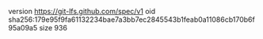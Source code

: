 version https://git-lfs.github.com/spec/v1
oid sha256:179e95f9fa61132234bae7a3bb7ec2845543b1feab0a11086cb170b6f95a09a5
size 936
